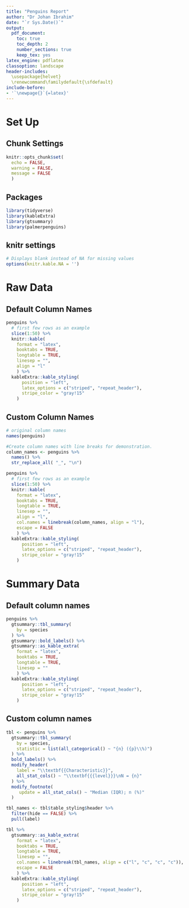 ```yaml
---
title: "Penguins Report"
author: "Dr Johan Ibrahim"
date: "`r Sys.Date()`"
output:
  pdf_document: 
    toc: true
    toc_depth: 2
    number_sections: true
    keep_tex: yes
latex_engine: pdflatex
classoption: landscape
header-includes:
  \usepackage{helvet}
  \renewcommand\familydefault{\sfdefault}
include-before:
- '`\newpage{}`{=latex}'
---
```


\let\oldsection\section
\renewcommand\section{\clearpage\oldsection}


# Set Up

## Chunk Settings

```r
knitr::opts_chunk$set(
  echo = FALSE,
  warning = FALSE,
  message = FALSE
  )
```

## Packages

```r
library(tidyverse)
library(kableExtra)
library(gtsummary)
library(palmerpenguins)
```

## knitr settings

```r
# Displays blank instead of NA for missing values
options(knitr.kable.NA = '') 
```


# Raw Data

## Default Column Names

```r
penguins %>% 
  # first few rows as an example
  slice(1:50) %>% 
  knitr::kable(
    format = "latex",
    booktabs = TRUE,
    longtable = TRUE,
    linesep = "",
    align = "l"
    ) %>%
  kableExtra::kable_styling(
      position = "left",
      latex_options = c("striped", "repeat_header"),
      stripe_color = "gray!15"
    )
```


## Custom Column Names



```r
# original column names
names(penguins)
```


```r
#Create column names with line breaks for demonstration.
column_names <- penguins %>% 
  names() %>% 
  str_replace_all( "_", "\n")
```


```r
penguins %>% 
  # first few rows as an example
  slice(1:50) %>% 
  knitr::kable(
    format = "latex",
    booktabs = TRUE,
    longtable = TRUE,
    linesep = "",
    align = "l",
    col.names = linebreak(column_names, align = "l"),
    escape = FALSE
    ) %>%
  kableExtra::kable_styling(
      position = "left",
      latex_options = c("striped", "repeat_header"),
      stripe_color = "gray!15"
    )
```

# Summary Data 

## Default column names

```r
penguins %>% 
  gtsummary::tbl_summary(
    by = species
  ) %>% 
  gtsummary::bold_labels() %>% 
  gtsummary::as_kable_extra(
    format = "latex",
    booktabs = TRUE,
    longtable = TRUE,
    linesep = ""
    ) %>%
  kableExtra::kable_styling(
      position = "left",
      latex_options = c("striped", "repeat_header"),
      stripe_color = "gray!15"
    )
```

## Custom column names


```r
tbl <- penguins %>% 
  gtsummary::tbl_summary(
    by = species,
    statistic = list(all_categorical() ~ "{n} ({p}\\%)")
  ) %>%
  bold_labels() %>%
  modify_header(
    label = "\\textbf{{Characteristic}}", 
    all_stat_cols() ~ "\\textbf{{{level}}}\nN = {n}"
  ) %>% 
  modify_footnote(
     update = all_stat_cols() ~ "Median (IQR); n (%)"
  ) 
```

```r
tbl_names <- tbl$table_styling$header %>% 
  filter(hide == FALSE) %>% 
  pull(label)
```


```r
tbl %>% 
  gtsummary::as_kable_extra(
    format = "latex",
    booktabs = TRUE,
    longtable = TRUE,
    linesep = "",
    col.names = linebreak(tbl_names, align = c("l", "c", "c", "c")),
    escape = FALSE
    ) %>%
  kableExtra::kable_styling(
      position = "left",
      latex_options = c("striped", "repeat_header"),
      stripe_color = "gray!15"
    )
```
